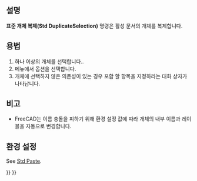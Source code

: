 <languages/>

{{Docnav
|[[Std_Paste/ko|붙여넣기]]
|[[Std_Refresh/ko|새로 고침]]
|[[Std_Edit_Menu/ko|표준 편집 메뉴]]
|IconL=Std_Paste.svg
|IconR=Std_Refresh.svg
|IconC=Freecad.svg
}}

<div class="mw-translate-fuzzy">
{{GuiCommand/ko
|Name=Std DuplicateSelection
|Name/ko=표준 개체 복제
|MenuLocation=편집 → 개체 복제
|Workbenches=모두
|SeeAlso=[[Std_Cut/ko|표준 잘라내기]], [[Std_Copy/ko|표준 복사]], [[Std_Paste/ko|표준 붙여넣기]]
}}
</div>

<span id="Description"></span>
==설명== 

'''표준 개체 복제(Std DuplicateSelection)''' 명령은 활성 문서의 개체를 복제합니다.

<span id="Usage"></span>
==용법==

<div class="mw-translate-fuzzy">
# 하나 이상의 개체를 선택합니다..
# 메뉴에서 {{MenuCommand|편집 → 개체 복제}} 옵션을 선택합니다.
# 개체에 선택하지 않은 의존성이 있는 경우 포함 할 항목을 지정하라는 대화 상자가 나타납니다.
</div>

<span id="Notes"></span>
==비고==

* FreeCAD는 이름 충돌을 피하기 위해 환경 설정 값에 따라 개체의 내부 이름과 레이블을 자동으로 변경합니다.

<span id="Preferences"></span>
==환경 설정==

See [[Std_Paste#Preferences|Std Paste]].


{{Docnav
|[[Std_Paste/ko|붙여넣기]]
|[[Std_Refresh/ko|새로 고침]]
|[[Std_Edit_Menu/ko|표준 편집 메뉴]]
|IconL=Std_Paste.svg
|IconR=Std_Refresh.svg
|IconC=Freecad.svg
}}

{{Std_Base_navi{{#translation:}}}}
{{Userdocnavi{{#translation:}}}}